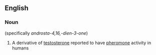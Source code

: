 ==English==

===Noun===
{{wikipedia}}
{{en-noun|-}} (specifically ''androsta-4,16,-dien-3-one'')

#{{biochemistry}} A derivative of [[testosterone]] reported to have [[pheromone]] activity in humans